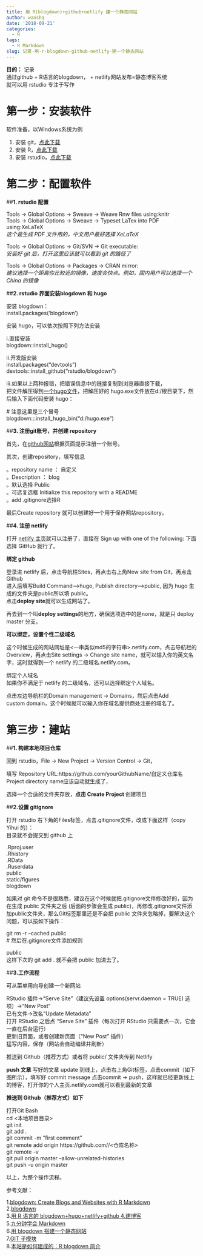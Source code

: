 ```yaml
---
title: 用 R(blogdown)+github+netlify 建一个静态网站
author: wanshq
date: '2018-09-21'
categories:
  - R
tags:
  - R Markdown
slug: 记录-用-r-blogdown-github-netlify-建一个静态网站
---
```


**目的：**
记录\
通过github + R语言的blogdown， + netlify网站发布=静态博客系统\
就可以用 rstudio 专注于写作



# **第一步：安装软件**

软件准备，以Windows系统为例

1. 安装 git，[点此下载](https://git-scm.com/download/win) \
2. 安装 R，[点此下载](https://www.r-project.org)\
3. 安装 rstudio，[点此下载](https://www.rstudio.com/products/rstudio/download/#download)\

# **第二步：配置软件**

##**1. rstudio 配置**

Tools -> Global Options -> Sweave -> Weave Rnw files using:knitr\
Tools -> Global Options -> Sweave -> Typeset LaTex into PDF using:XeLaTeX\
*这个是生成 PDF 文件用的，中文用户最好选择 XeLaTeX *

Tools -> Global Options -> Git/SVN -> Git executable:\
*安装好 git 后，打开这里应该就可以看到 git 的路径了*

Tools -> Global Options -> Packages -> CRAN mirror:\
*建议选择一个距离你比较近的镜像，速度会快点。例如，国内用户可以选择一个 China 的镜像*

##**2. rstudio 界面安装blogdown 和 hugo**

安装 blogdown：\
install.packages('blogdown')

安装 hugo，可以依次按照下列方法安装

i.直接安装\
blogdown::install_hugo()

ii.开发版安装\
install.packages("devtools")\
devtools::install_github("rstudio/blogdown")

iii.如果以上两种报错，把错误信息中的链接复制到浏览器直接下载，\
把文件解压得到[一个hugo文件](https://yihui.name/en/2017/12/blogdown-book/)，把解压好的\ hugo.exe文件放在d:/根目录下，然后输入下面代码安装 hugo：\

\# 注意这里是三个冒号\
blogdown:::install_hugo_bin("d:/hugo.exe")


##**3. 注册git账号，并创建 repository**

首先，在[github网站](https://github.com/)根据页面提示注册一个账号。

其次，创建repository，填写信息

 。repository name ： 自定义\
 。Description ： blog\
 。默认选择 Public\
 。可选复选框 Initialize this repository with a README\
 。add .gitignore选择R\

最后Create repository 就可以创建好一个用于保存网站repository。

##**4. 注册 netlify**

打开 [netlify 主页](https://app.netlify.com/signup)就可以注册了，直接在 Sign up with one of the following: 下面选择 GitHub 就行了。

**绑定 github**

登录进 netlify 后，点击导航栏Sites，再点击右上角New site from Git，再点击Github\
进入后填写Build Command-->hugo, Publish directory-->public, 因为 hugo 生成的文件夹是public所以填 public。\
点击**deploy site**就可以生成网站了。

再去到一个叫**deploy settings**的地方，确保选项选中的是none，就是只 deploy master 分支。

**可以绑定，设置个性二级域名**

这个时候生成的网站网址是<一串类似md5的字符串>.netlify.com，点击导航栏的Overview，再点击Site settings -> Change site name，就可以输入你的英文名字，这时就得到一个 netlify 的二级域名<Site Name>.netlify.com。

绑定个人域名\
如果你不满足于 netlify 的二级域名，还可以选择绑定个人域名。

点击左边导航栏的Domain management -> Domains，然后点击Add custom\ domain，这个时候就可以输入你在域名提供商处注册的域名了。

# **第三步：建站 **

##**1. 构建本地项目仓库**

回到 rstudio，File -> New Project -> Version Control -> Git，

填写 Repository URL:https://github.com/yourGithubName/自定义仓库名 \
Project directory name应该自动就生成了，

选择一个合适的文件夹存放，**点击 Create Project **创建项目


##**2.设置 gitignore**

打开 rstudio 右下角的Files标签，点击.gitignore文件，改成下面这样（copy Yihui 的）：\
目录就不会提交到 github 上

.Rproj.user\
.Rhistory\
.RData\
.Ruserdata\
public\
static/figures\
blogdown

如果对 git 命令不是很熟悉，建议在这个时候就把.gitignore文件修改好的，因为在生成 public 文件夹之后 (后面的步骤会生成 public)，再修改.gitignore文件添加public文件夹，那么Git标签那里还是不会把 public 文件夹忽略掉，要解决这个问题，可以按如下操作：

git rm -r --cached public\
\# 然后在.gitignore文件添加规则

public\
这样下次的 git add . 就不会把 public 加进去了。

##**3.工作流程**

可从菜单用向导创建一个新网站

RStudio 插件->"Serve Site"（建议先设置 options(servr.daemon = TRUE) 选项）->"New Post"\
已有文件->改名"Update Metadata"\
打开 RStudio 之后点 "Serve Site" 插件（每次打开 RStudio 只需要点一次，它会一直在后台运行）\
更新旧页面，或者创建新页面（"New Post" 插件）\
猛写内容，保存（网站会自动编译并刷新）

推送到 Github（推荐方式）或者将 public/ 文件夹传到 Netlify

**push 文章**
写好的文章 update 到线上，点击右上角Git标签，点击commit（如下图所示），填写好 commit message 点击commit -> push，这样就已经更新线上的博客，打开你的个人主页<Site Name>.netlify.com就可以看到最新的文章

**推送到 Github（推荐方式）如下**

打开Git Bash\
cd <本地项目目录> \
git init\
git add . \
git commit -m "first comment" \
git remote add origin https://github.com/<github帐号>/<仓库名称> \
git remote -v\
git pull origin master --allow-unrelated-histories\
git push -u origin master\


以上，为整个操作流程。

参考文献：

1.[blogdown: Create Blogs and Websites with R Markdown](https://bookdown.org/yihui/blogdown/)\
2.[blogdown](https://github.com/rstudio/blogdown)\
3.[用 R 语言的 blogdown+hugo+netlify+github 4.建博客](https://cosx.org/2018/01/build-blog-with-blogdown-hugo-netlify-github/)\
5.[九分钟学会 Markdown](http://dapengde.com/archives/17033)\
6.[用 blogdown 搭建一个静态网站](https://slides.yihui.name/2017-blogdown-CGM-Yihui-Xie.html#1)\
7.[GIT 子模块](https://yihui.name/cn/2017/03/git-submodule/)\
8.[本站是如何建成的：R blogdown 简介](http://xuer.dapengde.com/post/hugo-blogdown/)\

